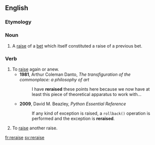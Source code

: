 ==English==

===Etymology===
{{prefix|en|re|raise}}

===Noun===
{{en-noun}}

# {{lb|en|poker}} A [[raise]] of a [[bet]] which itself constituted a raise of a previous bet.

===Verb===
{{en-verb|reraises|reraising|reraised}}

# To [[raise]] again or anew.
#* '''1981''', Arthur Coleman Danto, ''The transfiguration of the commonplace: a philosophy of art''
#*: I have '''reraised''' these points here because we now have at least this piece of theoretical apparatus to work with...
#* '''2009''', David M. Beazley, ''Python Essential Reference''
#*: If any kind of exception is raised, a <code>rollback()</code> operation is performed and the exception is '''reraised'''.
# {{lb|en|poker}} To [[raise]] another raise.

[[fr:reraise]]
[[sv:reraise]]
